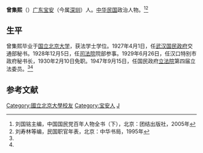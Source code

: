 '''曾集熙'''（{{bd|？||？|}}）[[广东|广东]][[宝安|宝安]]（今属[[深圳|深圳]]）人。[[中华民国|中华民国]]政治人物。<ref name=kmt>刘国铭主编，中国国民党百年人物全书（下），北京：团结出版社，2005年</ref><ref name=liu>刘寿林等编，民国职官年表，北京：中华书局，1995年</ref>

==生平==
曾集熙毕业于[[国立北京大学|国立北京大学]]，获法学士学位。1927年4月1日，任[[武汉国民政府|武汉国民政府]]交通部秘书。1928年12月5日，任[[司法院|司法院]]院部参事。1929年6月26日，任汉口特别市政府秘书长，1930年2月10日免职。1947年9月15日，任国民政府[[立法院|立法院]]第四届立法委员。<ref name=kmt/><ref name=liu/>

==参考文献==
{{reflist}}

{{第4屆中華民國訓政時期立法委員名單}}
{{DEFAULTSORT:Zeng曾}}
[[Category:國立北京大學校友|Category:國立北京大學校友]]
[[Category:宝安人|Category:宝安人]]
[[Category:曾姓|J]]